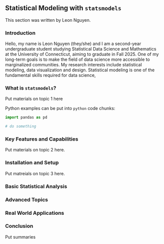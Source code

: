 ## Statistical Modeling with `statsmodels`

This section was written by Leon Nguyen.

### Introduction

Hello, my name is Leon Nguyen (they/she) and I am a second-year undergraduate 
student studying Statistical Data Science and Mathematics at the University 
of Connecticut, aiming to graduate in Fall 2025. One of my long-term goals is to 
make the field of data science more accessible to marginalized communities. My 
research interests include statistical modeling, data visualization and design. 
Statistical modeling is one of the fundamental skills required for data science, 


### What is `statsmodels`?

Put materials on topic 1 here

Python examples can be put into `python` code chunks:

```python
import pandas as pd

# do something
```

### Key Features and Capabilities

Put materials on topic 2 here.

### Installation and Setup

Put matreials on topic 3 here.


### Basic Statistical Analysis

### Advanced Topics

### Real World Applications

### Conclusion

Put summaries
